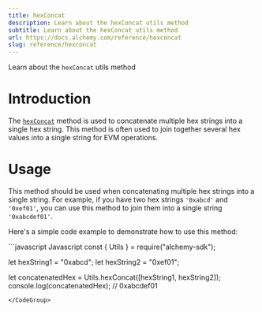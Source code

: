 ```yaml
---
title: hexConcat
description: Learn about the hexConcat utils method
subtitle: Learn about the hexConcat utils method
url: https://docs.alchemy.com/reference/hexconcat
slug: reference/hexconcat
---
```


Learn about the `hexConcat` utils method

# Introduction

The [`hexConcat`](https://docs.ethers.org/v5/api/utils/bytes/#utils-hexConcat) method is used to concatenate multiple hex strings into a single hex string. This method is often used to join together several hex values into a single string for EVM operations.

# Usage

This method should be used when concatenating multiple hex strings into a single string. For example, if you have two hex strings `'0xabcd'` and `'0xef01'`, you can use this method to join them into a single string `'0xabcdef01'`.

Here's a simple code example to demonstrate how to use this method:

<CodeGroup>
  ```javascript Javascript
  const { Utils } = require("alchemy-sdk");

  let hexString1 = "0xabcd";
  let hexString2 = "0xef01";

  let concatenatedHex = Utils.hexConcat([hexString1, hexString2]);
  console.log(concatenatedHex); // 0xabcdef01
  ```
</CodeGroup>
